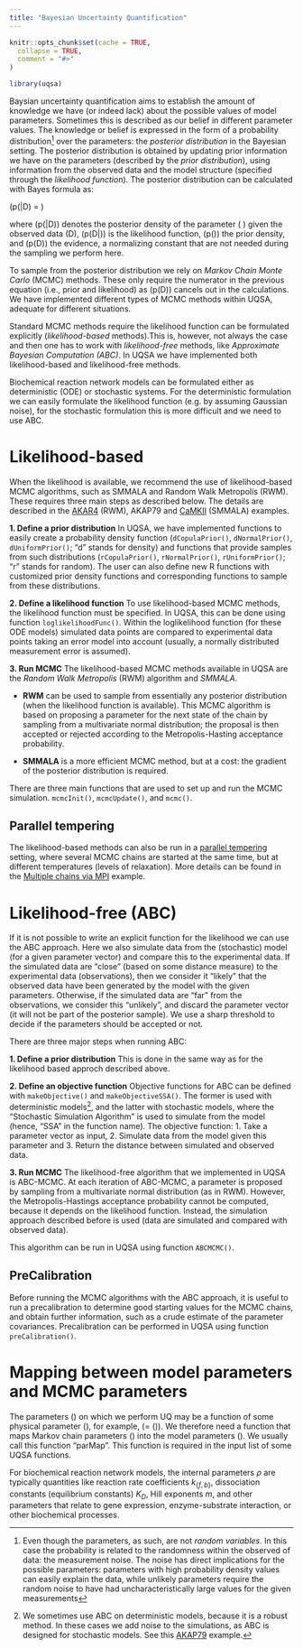 ```yaml
---
title: "Bayesian Uncertainty Quantification"
---
```


```r
knitr::opts_chunk$set(cache = TRUE,
  collapse = TRUE,
  comment = "#>"
)
```

```r
library(uqsa)
```

Baysian uncertainty quantification aims to establish the amount of knowledge we have (or indeed lack) about the possible values of model parameters. Sometimes this is described as our belief in different parameter values. The knowledge or belief is expressed in the
form of a probability distribution[^footnote1] over the parameters: the *posterior distribution* in the Bayesian setting. The posterior distribution is obtained by updating prior information we have on the parameters (described by the *prior distribution*), using information from the observed data and the model structure (specified through the *likelihood function*). The posterior distribution can be calculated with Bayes formula as:


\(p(\theta|D) = \frac{ p(D|\theta)p(\theta) }{p(D)} \)

where \(p(\theta|D)\) denotes the posterior density of the parameter \( \theta\) given the observed data \(D\), \(p(D|\theta)\) is the likelihood function, \(p(\theta)\) the prior density, and \(p(D)\) the evidence, a normalizing constant that are not needed during the sampling we perform here.

To sample from the posterior distribution we rely on *Markov Chain Monte Carlo* (MCMC) methods. These only require the numerator in the previous equation (i.e., prior and likelihood) as \(p(D)\) cancels out in the calculations. We have implemented different types of MCMC methods within UQSA, adequate for different situations. 

Standard MCMC methods require the likelihood function can be formulated explicitly (*likelihood-based* methods).This is, however, not always the case and then one has to work with *likelihood-free* methods,  like *Approximate Bayesian Computation (ABC)*. In UQSA we have implemented both likelihood-based and likelihood-free methods.

Biochemical reaction network models can be formulated either as deterministic (ODE) or stochastic systems. For the deterministic formulation we can easily formulate the likelihood function (e.g. by assuming Gaussian noise), for the stochastic formulation this is more difficult and we need to use ABC. 

[^footnote1]: Even though the parameters, as such, are not *random variables*. In this case the probability is related to the randomness within the observed of data: the measurement
noise. The noise has direct implications for the possible parameters:
parameters with high probability density values can easily explain the
data, while unlikely parameters require the random noise to have had
uncharacteristically large values for the given measurements


# Likelihood-based
When the likelihood is available, we recommend the use of likelihood-based MCMC algorithms, such as SMMALA and Random Walk Metropolis (RWM). These requires three main steps as described below. The details are described in the [AKAR4](sampleAKAR4.html) (RWM), AKAP79 and [CaMKII](smmala.html) (SMMALA) examples.

**1. Define a prior distribution**
In UQSA, we have implemented functions to easily create a probability density function (`dCopulaPrior()`, `dNormalPrior()`, `dUniformPrior()`; “d” stands for density) and functions that provide samples from such distributions (`rCopulaPrior()`, `rNormalPrior()`, `rUniformPrior()`; “r” stands for random). The user can also define new R functions with customized prior density functions and corresponding functions to sample from these distributions.


**2. Define a likelihood function** 
To use likelihood-based MCMC methods, the likelihood function must be specified. In UQSA, this can be done using function `loglikelihoodFunc()`. Within the loglikelihood function (for these ODE models) simulated data points are compared to experimental data points taking an error model into account (usually, a normally distributed measurement error is assumed).


**3. Run MCMC**
The likelihood-based MCMC methods available in UQSA are the *Random Walk Metropolis* (RWM) algorithm and *SMMALA*. 

* **RWM**  can be used to sample from essentially any posterior distribution (when the likelihood function is available). This MCMC algorithm is based on proposing a parameter for the next state of the chain by sampling from a multivariate normal distribution; the proposal is then accepted or rejected according to the Metropolis-Hasting acceptance probability. 


* **SMMALA** is a more efficient MCMC method, but at a cost: the gradient of the posterior distribution is required. 

There are three main functions that are used to set up and run the MCMC simulation.
`mcmcInit()`, `mcmcUpdate()`, and `mcmc()`.

## Parallel tempering 
The likelihood-based methods can also be run in a [parallel tempering](https://en.wikipedia.org/wiki/Parallel_tempering) setting, where several MCMC chains are started at the same time, but at different temperatures (levels of relaxation). More details can be found in the [Multiple chains via MPI](mpi.html) example.

# Likelihood-free (ABC)
If it is not possible to write an explicit function for the likelihood we can use the ABC approach. Here we also simulate data from the (stochastic) model (for a given parameter vector) and compare this to the experimental data. If the simulated data are “close” (based on some distance measure) to the experimental data (observations), then we consider it “likely” that the observed data have been generated by the model with the given parameters. Otherwise, if the simulated data are “far” from the observations, we consider this “unlikely”, and discard the parameter vector (it will not be part of the posterior sample). We use a sharp threshold to decide if the parameters should be accepted or not.

There are three major steps when running ABC:

**1. Define a prior distribution**
This is done in the same way as for the likelihood based approch described above.


**2. Define an objective function**
Objective functions for ABC can be defined with `makeObjective()` and `makeObjectiveSSA()`. The former is used with deterministic models[^footnote2], and the latter with stochastic models, where the “Stochastic Simulation Algorithm” is used to simulate from the model (hence, “SSA” in the function name). The objective function: 1. Take a parameter vector as input, 2. Simulate data from the model given this parameter and 3. Return the distance between simulated and observed data.

[^footnote2]: We sometimes use ABC on deterministic models, because it is a robust method. In these cases we add noise to the simulations, as ABC is designed for stochastic models. See this [AKAP79](simAKAP79.html) example.


**3. Run MCMC**
The likelihood-free algorithm that we implemented in UQSA is ABC-MCMC. At each iteration of ABC-MCMC, a parameter is proposed by sampling from a multivariate normal distribution (as in RWM). However, the Metropolis-Hastings acceptance probability cannot be computed, because it depends on the likelihood function. Instead, the simulation approach described before is used (data are simulated and compared with observed data).

This algorithm can be run in UQSA using function `ABCMCMC()`.

## PreCalibration
Before running the MCMC algorithms with the ABC approach, it is useful to run a precalibration to determine good starting values for the MCMC chains, and obtain further information, such as a crude estimate of the parameter covariances. Precalibration can be performed in UQSA using function `preCalibration()`.

# Mapping between model parameters and MCMC parameters
The parameters \(\theta\) on which we perform UQ may be a function of some physical parameter \(\rho\), for example, \(\theta = \log(\rho)\). We therefore need a function that maps Markov chain parameters \(\theta\) into the model parameters \(\rho\). We usually call this function “parMap”. This function is required in the input list of some UQSA functions.

For biochemical reaction network models, the internal parameters $\rho$
are typically quantities like reaction rate coefficients
$k_{\{f,b\}}$, dissociation constants (equilibrium constants) $K_{D}$,
Hill exponents $m$, and other parameters that relate to gene expression,
enzyme-substrate interaction, or other biochemical processes.


